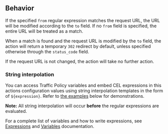 ## Behavior

If the specified `from` regular expression matches the request URL, the URL will 
be modified according to the `to` field. If no `from` field is specified, the 
entire URL will be treated as a match.

When a match is found and the request URL is modified by the `to` field, the 
action will return a temporary `302` redirect by default, unless specified 
otherwise through the `status_code` field.

If the request URL is not changed, the action will take no further action.

### String interpolation

You can access Traffic Policy variables and embed CEL expressions in this
actions configuration values using string interpolation templates in the form of 
`${expression}`. Refer to [the examples](#examples) below for demonstrations.

**Note:** All string interpolation will occur **before** the regular expressions
are evaluated.

For a complete list of variables and how to write expressions, see 
[Expressions](/http/traffic-policy/expressions/variables/) and 
[Variables](/http/traffic-policy/expressions/) documentation.